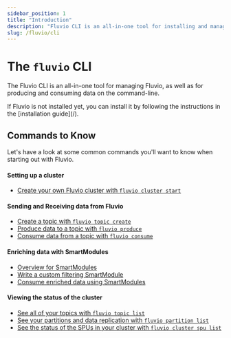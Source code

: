 ```yaml
---
sidebar_position: 1
title: "Introduction"
description: "Fluvio CLI is an all-in-one tool for installing and managing Fluvio, as well as for producing and consuming data on the command-line"
slug: /fluvio/cli
---
```


# The `fluvio` CLI

The Fluvio CLI is an all-in-one tool for managing Fluvio, as well as for producing and consuming data on the command-line.

<Alert title="Installation">
  If Fluvio is not installed yet, you can install it by following the instructions in the [installation guide](/).
</Alert>

## Commands to Know

Let's have a look at some common commands you'll want to know when starting
out with Fluvio.

#### Setting up a cluster

- [Create your own Fluvio cluster with `fluvio cluster start`](/cli/cluster#fluvio-cluster-start)

#### Sending and Receiving data from Fluvio

- [Create a topic with `fluvio topic create`](/cli/topic#fluvio-topic-create)
- [Produce data to a topic with `fluvio produce`](/cli/produce)
- [Consume data from a topic with `fluvio consume`](/cli/consume#fluvio-consume)

#### Enriching data with SmartModules

- [Overview for SmartModules](/smartmodules)
- [Write a custom filtering SmartModule](/smartmodules/transform/filter)
- [Consume enriched data using SmartModules](/cli/consume#consume-using-a-smartmodule)

#### Viewing the status of the cluster

- [See all of your topics with `fluvio topic list`](/cli/topic#fluvio-topic-list)
- [See your partitions and data replication with `fluvio partition list`](/cli/partition#fluvio-partition-list)
- [See the status of the SPUs in your cluster with `fluvio cluster spu list`](/cli/cluster#fluvio-cluster-spu-list)
